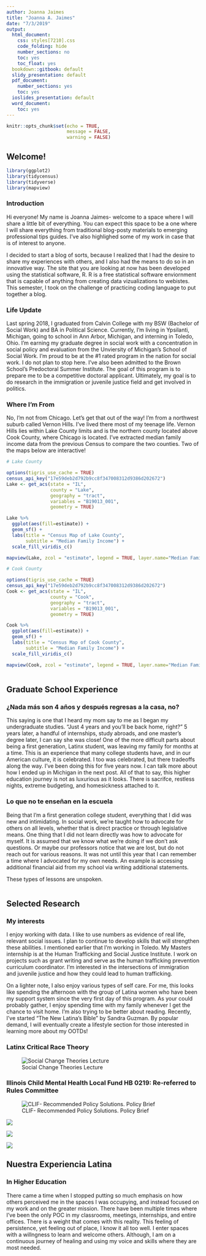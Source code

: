 ```yaml
---
author: Joanna Jaimes
title: "Joanna A. Jaimes"
date: "7/3/2019"
output:
  html_document: 
    css: styles[7210].css
    code_folding: hide
    number_sections: no
    toc: yes
    toc_float: yes
  bookdown::gitbook: default
  slidy_presentation: default
  pdf_document:
    number_sections: yes
    toc: yes
  ioslides_presentation: default
  word_document:
    toc: yes
---
```


```r

knitr::opts_chunk$set(echo = TRUE, 
                      message = FALSE,
                      warning = FALSE)

```


## Welcome! {.tabset .tabset-fade .tabset-pills}


```r
library(ggplot2)
library(tidycensus)
library(tidyverse)
library(mapview)

```

### Introduction 
Hi everyone! My name is Joanna Jaimes- welcome to a space where I will share a little bit of everything. You can expect this space to be a one where I will share everything from traditional blog-posty materials to emerging professional tips guides. I've also highlighed some of my work in case that is of interest to anyone. 

I decided to start a blog of sorts, because I realized that I had the desire to share my experiences with others, and I also had the means to do so in an innovative way. The site that you are looking at now has been developed using the statistical software, R. R is a free statistical software enviornment that is capable of anything from creating data vizualizations to webistes. This semester, I took on the challenge of practicing coding language to put together a blog.  

### Life Update
Last spring 2018, I graduated from Calvin College with my BSW (Bachelor of Social Work) and BA in Political Science. Currently, I'm living in Ypsilanti, Michigan, going to school in Ann Arbor, Michigan, and interning in Toledo, Ohio. I'm earning my graduate degree in social work with a concentration in social policy and evaluation from the Unviersity of Michigan's School of Social Work. I'm proud to be at the #1 rated program in the nation for social work. I do not plan to stop here. I've also been admitted to the Brown School's Predoctoral Summer Institute. The goal of this program is to prepare me to be a competitive doctoral applicant. Ultimately, my goal is to do research in the immigration or juvenile justice field and get involved in politics. 

### Where I'm From
No, I'm not from Chicago. Let's get that out of the way! I'm from a northwest suburb called Vernon Hills. I've lived there most of my teenage life. Vernon Hills lies within Lake County limits and is the northern county located above Cook County, where Chicago is located. I've extracted median family income data from the previous Census to compare the two counties. Two of the maps below are interactive!

```r
# Lake County

options(tigris_use_cache = TRUE)
census_api_key("17e59deb2d792b9cc8f347008312d9386d202672")
Lake <- get_acs(state = "IL", 
                county = "Lake", 
                geography = "tract",
                variables = "B19013_001", 
                geometry = TRUE)

Lake %>%
  ggplot(aes(fill=estimate)) +
  geom_sf() +
  labs(title = "Census Map of Lake County", 
       subtitle = "Median Family Income") +
  scale_fill_viridis_c()

mapview(Lake, zcol = "estimate", legend = TRUE, layer.name="Median Family Income")

# Cook County

options(tigris_use_cache = TRUE)
census_api_key("17e59deb2d792b9cc8f347008312d9386d202672")
Cook <- get_acs(state = "IL", 
                county = "Cook", 
                geography = "tract",
                variables = "B19013_001", 
                geometry = TRUE)

Cook %>%
  ggplot(aes(fill=estimate)) +
  geom_sf() +
  labs(title = "Census Map of Cook County", 
       subtitle = "Median Family Income") +
  scale_fill_viridis_c()

mapview(Cook, zcol = "estimate", legend = TRUE, layer.name="Median Family Income")



```

## Graduate School Experience {.tabset .tabset-fade .tabset-pills}
### ¿Nada más son 4 años y después regresas a la casa, no?
This saying is one that I heard my mom say to me as I began my undergraduate studies. "Just 4 years and you'll be back home, right?" 5 years later, a handful of internships, study abroads, and one master's degree later, I can say she was close! One of the more difficult parts about being a first generation, Latinx student, was leaving my family for months at a time. This is an experience that many college students have, and in our American culture, it is celebrated. I too was celebrated, but there tradeoffs along the way. I've been doing this for five years now. I can talk more about how I ended up in Michigan in the next post. All of that to say, this higher education journey is not as luxurious as it looks. There is sacrifce, restless nights, extreme budgeting, and homesickness attached to it.

### Lo que no te enseñan en la escuela
Being that I'm a first generation college student, everything that I did was new and intimidating. In social work, we're taught how to advocate for others on all levels, whether that is direct practice or through legislative means. One thing that I did not learn directly was how to advocate for myself. It is assumed that we know what we're doing if we don't ask questions. Or maybe our professors notice that we are lost, but do not reach out for various reasons. It was not until this year that I can remember a time where I advocated for my own needs. An example is accessing additional financial aid from my school via writing additional statements.

These types of lessons are unspoken.

```r


```

## Selected Research {.tabset .tabset-fade .tabset-pills}
### My interests
I enjoy working with data. I like to use numbers as evidence of real life, relevant social issues. I plan to continue to develop skills that will strengthen these abilities. I mentioned earlier that I'm working in Toledo. My Masters internship is at the Human Trafficking and Social Justice Institute. I work on projects such as grant writing and serve as the human trafficking prevention curriculum coordinator. I'm interested in the intersections of immigration and juvenile justice and how they could lead to human trafficking. 

On a lighter note, I also enjoy various types of self care. For me, this looks like spending the afternoon with the group of Latina women who have been my support system since the very first day of this program. As your could probably gather, I enjoy spending time with my family whenever I get the chance to visit home. I'm also trying to be better about reading. Recently, I've started "The New Latina's Bible" by Sandra Guzman. By popular demand, I will eventually create a lifestyle section for those interested in learning more about my OOTDs!

### Latinx Critical Race Theory
![Social Change Theories Lecture](Latcrit.png)

### Illinois Child Mental Health Local Fund HB 0219: Re-referred to Rules Committee
![CLIF- Recommended Policy Solutions. Policy Brief](brief1.png)

![](brief2.png)

![](brief3.png)

![](brief4.png)

## Nuestra Experiencia Latina {.tabset .tabset-fade .tabset-pills}
### In Higher Education
There came a time when I stopped putting so much emphasis on how others perceived me in the spaces I was occupying, and instead focused on my work and on the greater mission. There have been multiple times where I've been the only POC in my classrooms, meetings, internships, and entire offices. There is a weight that comes with this reality. This feeling of persistence, yet feeling out of place, I know it all too well. I enter spaces with a willngness to learn and welcome others. Although, I am on a continuous journey of healing and using my voice and skills where they are most needed. 










